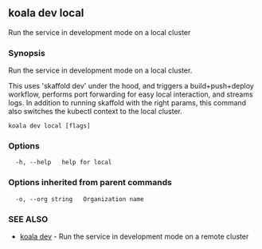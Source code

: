 ## koala dev local

Run the service in development mode on a local cluster

### Synopsis

Run the service in development mode on a local cluster.
	
This uses 'skaffold dev' under the hood, and triggers a build+push+deploy 
workflow, performs port forwarding for easy local interaction, and streams
logs.
In addition to running skaffold with the right params, this command also 
switches the kubectl context to the local cluster.

```
koala dev local [flags]
```

### Options

```
  -h, --help   help for local
```

### Options inherited from parent commands

```
  -o, --org string   Organization name
```

### SEE ALSO

* [koala dev](/cli-reference/koala_dev)	 - Run the service in development mode on a remote cluster


